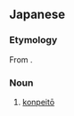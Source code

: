 ==Japanese==
{{wikipedia|lang=ja}}
{{ja-kanjitab|こん|へい|とう|k2=ぺい|yomi=o}}

===Etymology===
From {{etyl|pt|ja|sort=こんぺいとう}} {{m|pt|confeito}}.

===Noun===
{{ja-noun|こんぺいとう}}

# [[w:konpeitō|konpeitō]]